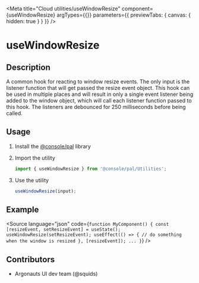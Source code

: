 
<Meta
  title="Cloud utilities/useWindowResize"
  component={useWindowResize}
  argTypes={{}}
  parameters={{
    previewTabs: { canvas: { hidden: true } }
  }}
/>

# useWindowResize

## Description

A common hook for reacting to window resize events. The only input is the listener function that will get passed the resize event object. This hook can be used in multiple places and will result in only a single event listener being added to the window object, which will call each listener function passed to this hook. The listeners are debounced for 250 milliseconds before being called.

## Usage

1.  Install the [@console/pal](https://github.ibm.com/ibmcloud/pal#how-to-install-and-use) library
2.  Import the utility

    ```js
    import { useWindowResize } from '@console/pal/Utilities';
    ```

3.  Use the utility

    ```js
    useWindowResize(input);
    ```

## Example

<Source language="json" code={`function MyComponent() {
  const [resizeEvent, setResizeEvent] = useState();
  useWindowResize(setResizeEvent);
  useEffect(() => {
    // do something when the window is resized
  }, [resizeEvent]);
  ...
}`} />

## Contributors

- Argonauts UI dev team (@squids)

